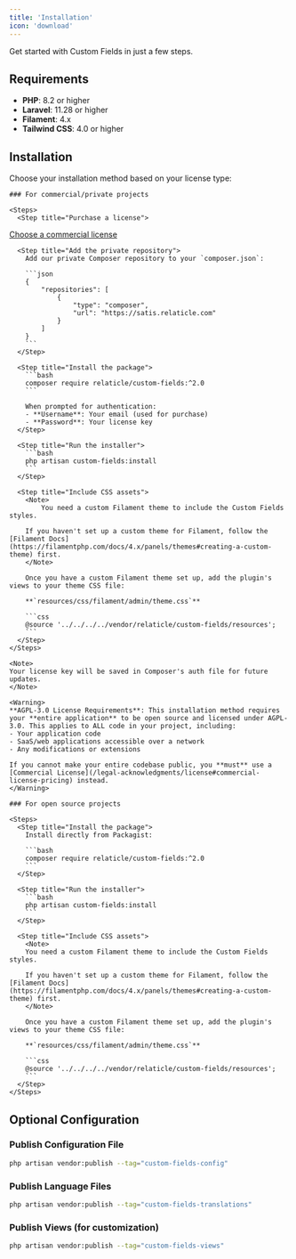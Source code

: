 ```yaml
---
title: 'Installation'
icon: 'download'
---
```


Get started with Custom Fields in just a few steps.

## Requirements

- **PHP**: 8.2 or higher
- **Laravel**: 11.28 or higher
- **Filament**: 4.x
- **Tailwind CSS**: 4.0 or higher

## Installation

Choose your installation method based on your license type:

<Tabs>
  <Tab title="Commercial License">
    
    ### For commercial/private projects

    <Steps>
      <Step title="Purchase a license">
[Choose a commercial license](/legal-acknowledgments/license#commercial-license-pricing)
      </Step>
      
      <Step title="Add the private repository">
        Add our private Composer repository to your `composer.json`:
        
        ```json
        {
            "repositories": [
                {
                    "type": "composer",
                    "url": "https://satis.relaticle.com"
                }
            ]
        }
        ```
      </Step>
      
      <Step title="Install the package">
        ```bash
        composer require relaticle/custom-fields:^2.0
        ```
        
        When prompted for authentication:
        - **Username**: Your email (used for purchase)
        - **Password**: Your license key
      </Step>
      
      <Step title="Run the installer">
        ```bash
        php artisan custom-fields:install
        ```
      </Step>

      <Step title="Include CSS assets">
        <Note>
            You need a custom Filament theme to include the Custom Fields styles.

        If you haven't set up a custom theme for Filament, follow the [Filament Docs](https://filamentphp.com/docs/4.x/panels/themes#creating-a-custom-theme) first.
        </Note>

        Once you have a custom Filament theme set up, add the plugin's views to your theme CSS file:

        **`resources/css/filament/admin/theme.css`**

        ```css
        @source '../../../../vendor/relaticle/custom-fields/resources';
        ```
      </Step>
    </Steps>

    <Note>
    Your license key will be saved in Composer's auth file for future updates.
    </Note>

  </Tab>
  <Tab title="Open Source (AGPL-3.0)">
    
    <Warning>
    **AGPL-3.0 License Requirements**: This installation method requires your **entire application** to be open source and licensed under AGPL-3.0. This applies to ALL code in your project, including:
    - Your application code
    - SaaS/web applications accessible over a network
    - Any modifications or extensions
    
    If you cannot make your entire codebase public, you **must** use a [Commercial License](/legal-acknowledgments/license#commercial-license-pricing) instead.
    </Warning>

    ### For open source projects

    <Steps>
      <Step title="Install the package">
        Install directly from Packagist:

        ```bash
        composer require relaticle/custom-fields:^2.0
        ```
      </Step>

      <Step title="Run the installer">
        ```bash
        php artisan custom-fields:install
        ```
      </Step>

      <Step title="Include CSS assets">
        <Note>
        You need a custom Filament theme to include the Custom Fields styles.

        If you haven't set up a custom theme for Filament, follow the [Filament Docs](https://filamentphp.com/docs/4.x/panels/themes#creating-a-custom-theme) first.
        </Note>

        Once you have a custom Filament theme set up, add the plugin's views to your theme CSS file:

        **`resources/css/filament/admin/theme.css`**

        ```css
        @source '../../../../vendor/relaticle/custom-fields/resources';
        ```
      </Step>
    </Steps>

  </Tab>
</Tabs>

## Optional Configuration

### Publish Configuration File

```bash
php artisan vendor:publish --tag="custom-fields-config"
```

### Publish Language Files

```bash
php artisan vendor:publish --tag="custom-fields-translations"
```

### Publish Views (for customization)

```bash
php artisan vendor:publish --tag="custom-fields-views"
```